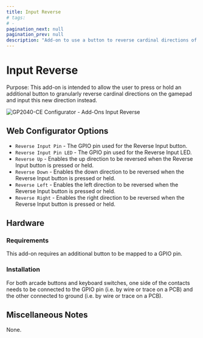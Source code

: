 ---
title: Input Reverse
# tags:
# -
pagination_next: null
pagination_prev: null
description: "Add-on to use a button to reverse cardinal directions of the DPad of your controller"
---

# Input Reverse

Purpose: This add-on is intended to allow the user to press or hold an additional button to granularly reverse cardinal directions on the gamepad and input this new direction instead.

![GP2040-CE Configurator - Add-Ons Input Reverse](../assets/images/gpc-add-ons-input-reverse.png)

## Web Configurator Options

- `Reverse Input Pin` - The GPIO pin used for the Reverse Input button.
- `Reverse Input Pin LED` - The GPIO pin used for the Reverse Input LED.
- `Reverse Up` - Enables the up direction to be reversed when the Reverse Input button is pressed or held.
- `Reverse Down` - Enables the down direction to be reversed when the Reverse Input button is pressed or held.
- `Reverse Left` - Enables the left direction to be reversed when the Reverse Input button is pressed or held.
- `Reverse Right` - Enables the right direction to be reversed when the Reverse Input button is pressed or held.

## Hardware

### Requirements

This add-on requires an additional button to be mapped to a GPIO pin.

### Installation

For both arcade buttons and keyboard switches, one side of the contacts needs to be connected to the GPIO pin (i.e. by wire or trace on a PCB) and the other connected to ground (i.e. by wire or trace on a PCB).

## Miscellaneous Notes

None.
